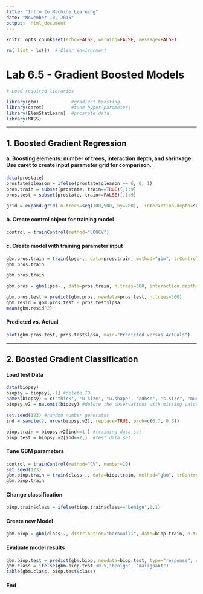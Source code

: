 ---
title: "Intro to Machine Learning"
date: "November 10, 2015"
output:  html_document
---
```{r global_options, include=FALSE}
knitr::opts_chunk$set(echo=FALSE, warning=FALSE, message=FALSE)
```
```{r}
rm( list = ls())  # Clear environment
```

# Lab 6.5 - Gradient Boosted Models

````{r}
# Load required libraries

library(gbm)            #gradient boosting
library(caret)          #tune hyper-parameters
library(ElemStatLearn)  #prostate data
library(MASS)
````

***
## 1\. Boosted Gradient Regression

#### a\. Boosting elements:  number of trees, interaction depth, and shrinkage. Use caret to create input parameter grid for comparison.

````{r}
data(prostate)
prostate$gleason = ifelse(prostate$gleason == 6, 0, 1)
pros.train = subset(prostate, train==TRUE)[,1:9]
pros.test = subset(prostate, train==FALSE)[,1:9]
````

````{r}
grid = expand.grid(.n.trees=seq(100,500, by=200), .interaction.depth=seq(1,4, by=1), .shrinkage=c(.001,.01,.1), .n.minobsinnode=10)
````

#### b\. Create control object for training model

```{r echo=TRUE}
control = trainControl(method="LOOCV")
```

#### c\. Create model with training parameter input

```{r}
gbm.pros.train = train(lpsa~., data=pros.train, method="gbm", trControl=control, tuneGrid=grid)
gbm.pros.train
```

```{r echo=TRUE}
gbm.pros.train
```


```{r}
gbm.pros = gbm(lpsa~., data=pros.train, n.trees=300, interaction.depth=2, shrinkage=0.01, distribution="gaussian")
```

```{r}
gbm.pros.test = predict(gbm.pros, newdata=pros.test, n.trees=300)
gbm.resid = gbm.pros.test - pros.test$lpsa
mean(gbm.resid^2)
```


#### Predicted vs. Actual

```{r}
plot(gbm.pros.test, pros.test$lpsa, main="Predicted versus Actuals")
```

***
## 2\. Boosted Gradient Classification

#### Load test Data

```{r}
data(biopsy)
biopsy = biopsy[,-1] #delete ID
names(biopsy) = c("thick", "u.size", "u.shape", "adhsn", "s.size", "nucl", "chrom", "n.nuc", "mit", "class") #change the feature names
biopsy.v2 = na.omit(biopsy) #delete the observations with missing values

set.seed(123) #random number generator
ind = sample(2, nrow(biopsy.v2), replace=TRUE, prob=c(0.7, 0.3))

biop.train = biopsy.v2[ind==1,] #training data set
biop.test = biopsy.v2[ind==2,]  #test data set
```

#### Tune GBM parameters

```{r}
control = trainControl(method="CV", number=10)
set.seed(123)
gbm.biop.train = train(class~., data=biop.train, method="gbm", trControl=control, tuneGrid=grid)
gbm.biop.train
```

#### Change classification

```{r echo=FALSE}
biop.train$class = ifelse(biop.train$class=="benign",0,1)
```

#### Create new Model

```{r echo=FALSE}
gbm.biop = gbm(class~., distribution="bernoulli", data=biop.train, n.trees=100, interaction.depth=1, shrinkage=0.1)
```

#### Evaluate model results

```{r}
gbm.biop.test = predict(gbm.biop, newdata=biop.test, type="response", n.trees=100)
gbm.class = ifelse(gbm.biop.test <0.5,"benign", "malignant")
table(gbm.class, biop.test$class)
````

#### **End**
